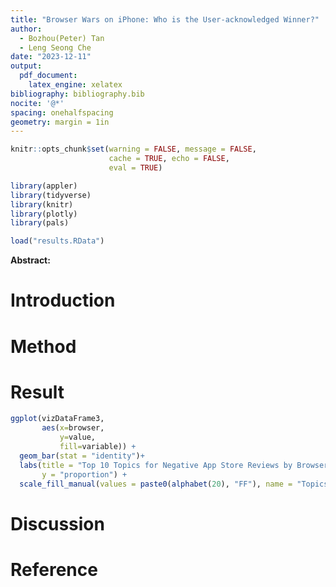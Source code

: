```yaml
---
title: "Browser Wars on iPhone: Who is the User-acknowledged Winner?"
author: 
  - Bozhou(Peter) Tan
  - Leng Seong Che
date: "2023-12-11"
output: 
  pdf_document:
    latex_engine: xelatex
bibliography: bibliography.bib
nocite: '@*'
spacing: onehalfspacing
geometry: margin = 1in
---
```


```r
knitr::opts_chunk$set(warning = FALSE, message = FALSE, 
                      cache = TRUE, echo = FALSE,
                      eval = TRUE)
```

```r
library(appler)
library(tidyverse)
library(knitr)
library(plotly)
library(pals)
```

```r
load("results.RData")
```

**Abstract: **

# Introduction

# Method

# Result

```r
ggplot(vizDataFrame3, 
       aes(x=browser, 
           y=value, 
           fill=variable)) + 
  geom_bar(stat = "identity")+
  labs(title = "Top 10 Topics for Negative App Store Reviews by Browser", 
       y = "proportion") +
  scale_fill_manual(values = paste0(alphabet(20), "FF"), name = "Topics") 
```

# Discussion

# Reference
